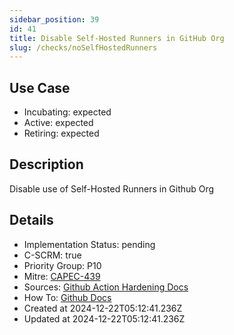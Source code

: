```yaml
---
sidebar_position: 39
id: 41
title: Disable Self-Hosted Runners in GitHub Org
slug: /checks/noSelfHostedRunners
---
```


## Use Case
<!-- LEVELS:START -->
- Incubating: expected
- Active: expected
- Retiring: expected
<!-- LEVELS:END -->

<!-- DESCRIPTION:START -->
## Description
Disable use of Self-Hosted Runners in Github Org
<!-- DESCRIPTION:END -->

<!-- DETAILS:START -->
## Details
- Implementation Status: pending
- C-SCRM: true
- Priority Group: P10
- Mitre: [CAPEC-439](https://capec.mitre.org/data/definitions/439.html)
- Sources: [Github Action Hardening Docs](https://docs.github.com/en/actions/security-guides/security-hardening-for-github-actions#hardening-for-self-hosted-runners)
- How To: [Github Docs](https://docs.github.com/en/organizations/managing-organization-settings/disabling-or-limiting-github-actions-for-your-organization#limiting-the-use-of-self-hosted-runners)
- Created at 2024-12-22T05:12:41.236Z
- Updated at 2024-12-22T05:12:41.236Z
<!-- DETAILS:END -->
